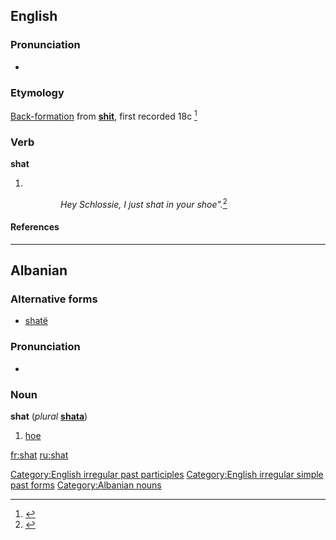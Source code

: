 ==English==

===Pronunciation===
* {{IPA|/ʃæt/}}
*: {{rhymes|æt}}

===Etymology===
[[back-formation|Back-formation]] from '''[[shit]]''', first recorded 18c <ref name="'shit' entry at Etymology Online Dictionary">{{cite web|url=http://www.etymonline.com/index.php?term=shit|title=Etymology Online Dictionary: 'shit'|last=Harper|first=Douglas|date=2001|work=Etymology Online Dictionary|publisher=Douglas Harper|accessdate=2009-04-13}}</ref>

===Verb===
'''shat'''

# {{past of|shit}}
::''Hey Schlossie, I just shat in your shoe".''<ref name="Julian O'Neill quote from Workers Online, May 1999">{{cite news|url=http://workers.labor.net.au/12/b_sportspage_pete.html|title=Let He Without Sin Kick The First Goal|last=Moss|first=Peter|date=07-05-1999|work=Workers Online: Sport|publisher=Labor Council of NSW|accessdate=2009-04-13}}</ref>

====References====
<references/>

[[Category:English irregular past participles]]
[[Category:English irregular simple past forms]]

----

==Albanian==

===Alternative forms===
* [[shatë]]

===Pronunciation===
* {{IPA|/ʃat/|lang=sq}}

===Noun===
'''shat''' {{m}} (''plural'' '''[[shata]]''')

# [[hoe]]

[[Category:Albanian nouns]]

[[fr:shat]]
[[ru:shat]]